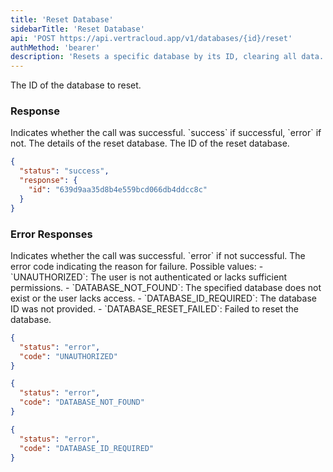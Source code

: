 ```yaml
---
title: 'Reset Database'
sidebarTitle: 'Reset Database'
api: 'POST https://api.vertracloud.app/v1/databases/{id}/reset'
authMethod: 'bearer'
description: 'Resets a specific database by its ID, clearing all data.'
---
```


<ParamField path="id" type="string" required>
  The ID of the database to reset.
</ParamField>

### Response

<ResponseField name="status" type="string">
  Indicates whether the call was successful. `success` if successful, `error` if not.
</ResponseField>

<ResponseField name="response" type="object">
  The details of the reset database.

  <Expandable title="Toggle object">

  <ResponseField name="id" type="string">
    The ID of the reset database.
  </ResponseField>

  </Expandable>
</ResponseField>

<ResponseExample>

```json Response
{
  "status": "success",
  "response": {
    "id": "639d9aa35d8b4e559bcd066db4ddcc8c"
  }
}
```

</ResponseExample>

### Error Responses

<ResponseField name="status" type="string">
  Indicates whether the call was successful. `error` if not successful.
</ResponseField>

<ResponseField name="code" type="string">
  The error code indicating the reason for failure. Possible values:
  - `UNAUTHORIZED`: The user is not authenticated or lacks sufficient permissions.
  - `DATABASE_NOT_FOUND`: The specified database does not exist or the user lacks access.
  - `DATABASE_ID_REQUIRED`: The database ID was not provided.
  - `DATABASE_RESET_FAILED`: Failed to reset the database.
</ResponseField>

<ResponseExample>

```json Error Response (403)
{
  "status": "error",
  "code": "UNAUTHORIZED"
}
```

```json Error Response (404)
{
  "status": "error",
  "code": "DATABASE_NOT_FOUND"
}
```

```json Error Response (400)
{
  "status": "error",
  "code": "DATABASE_ID_REQUIRED"
}
```

</ResponseExample>
